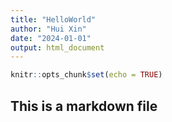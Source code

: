 ```yaml
---
title: "HelloWorld"
author: "Hui Xin"
date: "2024-01-01"
output: html_document
---
```


```r
knitr::opts_chunk$set(echo = TRUE)
```

## This is a markdown file